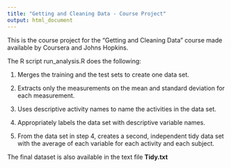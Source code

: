 ```yaml
---
title: "Getting and Cleaning Data - Course Project"
output: html_document
---
```


This is the course project for the "Getting and Cleaning Data" course made available by Coursera and Johns Hopkins.

The R script run_analysis.R does the following:

1. Merges the training and the test sets to create one data set.

2. Extracts only the measurements on the mean and standard deviation for each measurement.

3. Uses descriptive activity names to name the activities in the data set.

4. Appropriately labels the data set with descriptive variable names.

5. From the data set in step 4, creates a second, independent tidy data set with the average of each variable for each activity and each subject.

The final dataset is also available in the text file **Tidy.txt**
